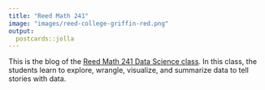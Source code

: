 ```yaml
---
title: "Reed Math 241"
image: "images/reed-college-griffin-red.png"
output:
  postcards::jolla
---
```

 
This is the blog of the [Reed Math 241 Data Science class](https://reed-statistics.github.io/math241s21/).  In this class, the students learn to explore, wrangle, visualize, and summarize data to tell stories with data.  